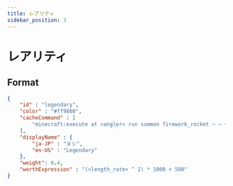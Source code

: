 ```yaml
---
title: レアリティ
sidebar_position: 3
---
```



# レアリティ

## Format

```json title="plugins/MoripaFishing/rarity/legendary.json"
{
    "id" : "legendary",
    "color" : "#ff9800",
    "cacheCommand" : [
        "minecraft:execute at <angler> run summon firework_rocket ~ ~ ~ {LifeTime:40,FireworksItem:{id:firework_rocket,Count:1,tag:{Fireworks:{Explosions:[{Type:1,Flicker:1,Trail:1,Colors:[I;2651799],FadeColors:[I;6719955]}],Flight:2}}}}"
    ],
    "displayName" : {
        "ja-JP" : "ヌシ",
        "en-US" : "Legendary"
    },
    "weight": 0.4,
    "worthExpression" : "(<length_rate> ^ 2) * 1000 + 500"
} 
```
